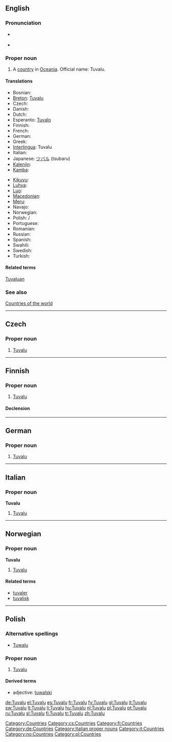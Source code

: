 ==English==

===Pronunciation===
* {{a|UK|US}} {{IPA|/tuːˈvɑː.luː/|/ˈtuː.və.luː/}}
* {{audio|en-us-Tuvalu.ogg|Audio (US)}}

===Proper noun===
{{en-proper noun}}

# A [[country]] in [[Oceania]]. Official name: Tuvalu.

====Translations====
{{trans-top|country in Oceania}}
* Bosnian: {{t-|bs|Tuvalu|m}}
* [[Breton]]: [[Tuvalu]]
* Czech: {{t-|cs|Tuvalu}}
* Danish: {{t-|da|Tuvalu}}
* Dutch: {{t+|nl|Tuvalu}}
* Esperanto: [[Tuvalo]]
* Finnish: {{t+|fi|Tuvalu}}
* French: {{t+|fr|Tuvalu}}
* German: {{t+|de|Tuvalu}}
* Greek: {{t+|el|Τουβαλού|sc=Grek}}
* [[Interlingua]]: Tuvalu
* Italian: {{t+|it|Tuvalu}}
* Japanese: [[ツバル]] (tsubaru)
* [[Kalenjin]]: {{tø|kln|Tuvalu}}
* [[Kamba]]: {{tø|kam|Tuvalu}}
{{trans-mid}}
* [[Kikuyu]]: {{tø|ki|Tuvalu}}
* [[Luhya]]: {{tø|luy|Tuvalu}}
* [[Luo]]: {{tø|luo|Tuvalu}}
* [[Macedonian]]: {{t|mk|Тувалу|n|tr=Túvalu|xs=Macedonian}}
* [[Meru]]: {{tø|mer|Tuvalu}}
* Navajo: {{tø|nv|Tʼoobááloo}}
* Norwegian: {{t-|no|Tuvalu}}
* Polish: {{l|pl|Tuvalu}} / {{l|pl|Tuwalu}}
* Portuguese: {{t+|pt|Tuvalu}}
* Romanian: {{t-|ro|Tuvalu|n}}
* Russian: {{t+|ru|Тувалу|sc=Cyrl}}
* Spanish: {{t+|es|Tuvalu}}
* Swahili: {{t+|sw|Tuvalu|xs=Swahili}}
* Swedish: {{t-|sv|Tuvalu}}
* Turkish: {{t+|tr|Tuvalu}}
{{trans-bottom}}

====Related terms====
[[Tuvaluan]]

===See also===
[[Appendix:Countries of the world|Countries of the world]]

[[Category:Countries]]

----

==Czech==

===Proper noun===
{{cs-proper noun|g=}}

# [[#English|Tuvalu]]

[[Category:cs:Countries]]

----

==Finnish==
{{wikipedia|lang=fi}}

===Proper noun===
{{infl|fi|proper noun}}

# [[#English|Tuvalu]]

====Declension====
{{fi-decl-valo|Tuval|||u|np=1}}

[[Category:fi:Countries]]

----

==German==
{{wikipedia|lang=de}}

===Proper noun===
{{infl|de|proper noun|g=n}}

# [[#English|Tuvalu]]

[[Category:de:Countries]]

----

==Italian==
{{wikipedia|lang=it}}

===Proper noun===
'''Tuvalu''' {{m}}

# [[#English|Tuvalu]]

[[Category:Italian proper nouns]]
[[Category:it:Countries]]

----

==Norwegian==

===Proper noun===
'''Tuvalu'''

# [[#English|Tuvalu]]

====Related terms====
* [[tuvaler]]
* [[tuvalisk]]

[[Category:no:Countries]]

----

==Polish==

===Alternative spellings===
* [[Tuwalu]]

===Proper noun===
{{infl|pl|proper noun|g=n|undeclinable}}

# [[#English|Tuvalu]]

====Derived terms====
* adjective: [[tuwalski]]

[[Category:pl:Countries]]

[[de:Tuvalu]]
[[el:Tuvalu]]
[[es:Tuvalu]]
[[fr:Tuvalu]]
[[fy:Tuvalu]]
[[gl:Tuvalu]]
[[it:Tuvalu]]
[[sw:Tuvalu]]
[[lt:Tuvalu]]
[[li:Tuvalu]]
[[hu:Tuvalu]]
[[nl:Tuvalu]]
[[pl:Tuvalu]]
[[pt:Tuvalu]]
[[ru:Tuvalu]]
[[sl:Tuvalu]]
[[fi:Tuvalu]]
[[tr:Tuvalu]]
[[zh:Tuvalu]]